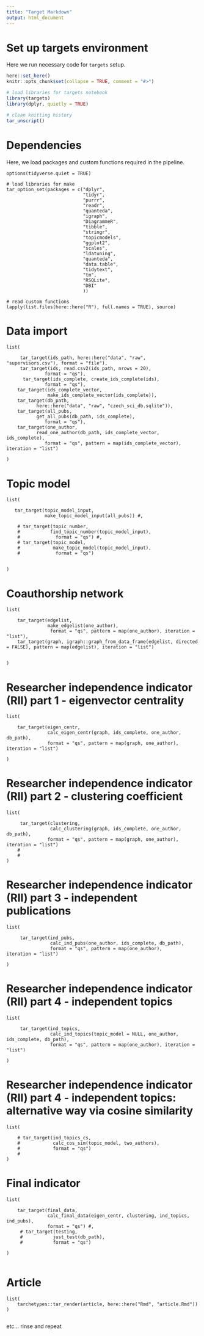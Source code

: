 ```yaml
---
title: "Target Markdown"
output: html_document
---
```


# Set up targets environment

Here we run necessary code for `targets` setup.

```r
here::set_here()
knitr::opts_chunk$set(collapse = TRUE, comment = "#>")

# load libraries for targets notebook
library(targets)
library(dplyr, quietly = TRUE)

# clean knitting history
tar_unscript()
```

# Dependencies

Here, we load packages and custom functions required in the pipeline.

```targets
options(tidyverse.quiet = TRUE)

# load libraries for make
tar_option_set(packages = c("dplyr",
                            "tidyr",
                            "purrr",
                            "readr",
                            "quanteda",
                            "igraph",
                            "DiagrammeR",
                            "tibble",
                            "stringr",
                            "topicmodels",
                            "ggplot2",
                            "scales",
                            "ldatuning",
                            "quanteda",
                            "data.table",
                            "tidytext",
                            "tm",
                            "RSQLite",
                            "DBI"
                            ))

# read custom functions
lapply(list.files(here::here("R"), full.names = TRUE), source)
```

# Data import

```targets
list(
    
     tar_target(ids_path, here::here("data", "raw", "supervisors.csv"), format = "file"),
     tar_target(ids, read.csv2(ids_path, nrows = 20),
              format = "qs"),
      tar_target(ids_complete, create_ids_complete(ids),
              format = "qs"),
    tar_target(ids_complete_vector,
               make_ids_complete_vector(ids_complete)),
    tar_target(db_path,
           here::here("data", "raw", "czech_sci_db.sqlite")),
    tar_target(all_pubs,
           get_all_pubs(db_path, ids_complete), 
              format = "qs"),
    tar_target(one_author,
           read_one_author(db_path, ids_complete_vector, ids_complete), 
              format = "qs", pattern = map(ids_complete_vector), iteration = "list")
    
)
```

# Topic model

```targets
list(
    
   tar_target(topic_model_input,
              make_topic_model_input(all_pubs)) #,
                              
    # tar_target(topic_number,
    #           find_topic_number(topic_model_input),
    #             format = "qs") #, 
    # tar_target(topic_model,
    #            make_topic_model(topic_model_input),
    #             format = "qs")

    
)
```

# Coauthorship network

```targets

list(
    
    tar_target(edgelist,
               make_edgelist(one_author),
                format = "qs", pattern = map(one_author), iteration = "list"),
    tar_target(graph, igraph::graph_from_data_frame(edgelist, directed = FALSE), pattern = map(edgelist), iteration = "list")
    
    
)

```

# Researcher independence indicator (RII) part 1 - eigenvector centrality

```targets

list(
    
    tar_target(eigen_centr,
               calc_eigen_centr(graph, ids_complete, one_author, db_path),
               format = "qs", pattern = map(graph, one_author), iteration = "list")
    
)

```

# Researcher independence indicator (RII) part 2 - clustering coefficient

```targets

list(
    
     tar_target(clustering,
                calc_clustering(graph, ids_complete, one_author, db_path),
               format = "qs", pattern = map(graph, one_author), iteration = "list") 
    #            
    # 
)

```

# Researcher independence indicator (RII) part 3 - independent publications

```targets

list(
    
     tar_target(ind_pubs,
                calc_ind_pubs(one_author, ids_complete, db_path), 
                format = "qs", pattern = map(one_author),                  iteration = "list")
     
)

```

# Researcher independence indicator (RII) part 4 - independent topics

```targets

list(
    
     tar_target(ind_topics,
                calc_ind_topics(topic_model = NULL, one_author, ids_complete, db_path), 
                format = "qs", pattern = map(one_author), iteration = "list")
    
)

```

# Researcher independence indicator (RII) part 4 - independent topics: alternative way via cosine similarity

```targets

list(
    
    # tar_target(ind_topics_cs,
    #            calc_cos_sim(topic_model, two_authors), 
    #            format = "qs")
    # 
)

```

# Final indicator

```targets

list(
    
    tar_target(final_data,
               calc_final_data(eigen_centr, clustering, ind_topics, ind_pubs),
               format = "qs") #,
     # tar_target(testing,
     #           just_test(db_path),
     #           format = "qs")
    
)


```
# Article

```targets
list(
    tarchetypes::tar_render(article, here::here("Rmd", "article.Rmd"))
)


```

etc... rinse and repeat
